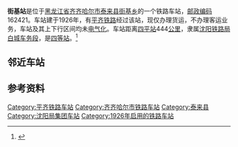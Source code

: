 {{noteTA
|1=zh-cn:始发车次; zh-hk:列車班次;
|2=zh-cn:车次; zh-hk:班次;
}}
{{Infobox China railway station
|车站名称 = 街基站
|图片 = 
|图片介绍 = 
|其他名称 = 
|车站拼音 = Jieji
|英文名称 = Jieji Railway Station
|车站代码 = 56561<ref>{{cite book|title=中华人民共和国铁路车站代码（GB/T 10302-2010）|publisher=中国标准出版社|year=2010|isbn=155066140495|ignore-isbn-error=true|pages=18}}</ref>
|电报码 = JJT<ref>{{cite book|author=铁道部电子计算技术中心, 铁道部运输局|title=铁路车站站名代码表：TMIS使用|publisher=中国铁道出版社|location=北京|year=1998|isbn=9787113030995|pages=139}}</ref><ref>{{cite book|author=[[中华人民共和国铁道部|中华人民共和国铁道部]]|title=铁路电报站名略号（2012）|publisher=中国铁道出版社|location=北京|year=2012|unified=15113·3468|pages=61}}</ref>
|拼音码 = JJI
|车站功能 = 货运站
|技术性质 = 局界站
|address = [[黑龙江省|黑龙江省]][[齐齐哈尔市|齐齐哈尔市]][[泰来县|泰来县]]
|坐标 = {{coord|46.301389|N|123.376233|E|display=inline,title}}
|归属 = [[沈阳铁路局|沈阳铁路局]][[白城车务段|白城车务段]]
|线路 = [[平齐铁路|平齐铁路]]
|车站等级 = [[四等站_(中铁)|四等站]]
}}
'''街基站'''是位于[[黑龙江省|黑龙江省]][[齐齐哈尔市|齐齐哈尔市]][[泰来县|泰来县]][[街基乡|街基乡]]的一个铁路车站，[[邮政编码|邮政编码]]162421。车站建于1926年，有[[平齐铁路|平齐铁路]]经过该站，现仅办理货运，不办理客运业务，车站及其上下行区间均未[[电气化|电气化]]。车站距离[[四平站|四平站]]444[[公里|公里]]，隶属[[沈阳铁路局|沈阳铁路局]][[白城车务段|白城车务段]]，是[[四等站_(中铁)|四等站]]。<ref>{{cite web|url=http://www.sytlj.com/zgzj/ShowArticle.aspx?id=6,109|title=白城车务段工会尽全力让职工吃上放心水|work=[[沈阳铁路局|沈阳铁路局]]|date=2014-08-13|accessdate=2016-06-19|archive-date=2016-09-19|archive-url=https://web.archive.org/web/20160919122157/http://www.sytlj.com/zgzj/ShowArticle.aspx?id=6,109|dead-url=no}}</ref>

==邻近车站==
{{start rail box|[[File:China_Railways.svg|16px]] [[中国铁路|中国铁路]]}}
{{s-inop|[[坦途站|坦途站]]|{{站|四平}}方向}}
{{s-line|[[平齐铁路|平齐铁路]]<br />← 13km 街基站 11km →}}
{{s-inop|[[泰来站|泰来站]]|{{站|齐齐哈尔}}方向}}
{{end box}}

==参考资料==
{{reflist}}
{{平齐铁路}}
{{铁路车站小作品}}
{{黑龙江小作品}}

[[Category:平齐铁路车站|Category:平齐铁路车站]]
[[Category:齐齐哈尔市铁路车站|Category:齐齐哈尔市铁路车站]]
[[Category:泰来县|Category:泰来县]]
[[Category:沈阳局集团车站|Category:沈阳局集团车站]]
[[Category:1926年启用的铁路车站|Category:1926年启用的铁路车站]]